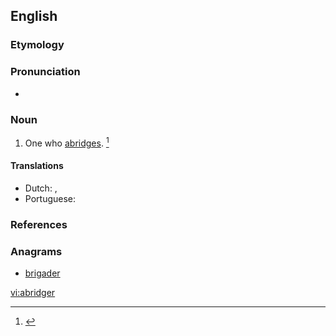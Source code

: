 ==English==

===Etymology===
{{suffix|abridge|er|lang=en}}

===Pronunciation===
* {{a|US}} {{IPA|/əˈbɹɪ.d͡ʒɚ/|lang=en}}

===Noun===
{{en-noun}}

# One who [[abridge]]s. {{defdate|First attested in the mid 16<sup>th</sup> century.}}<ref name=SOED>{{R:SOED5|page=8}}</ref>

====Translations====
{{trans-top|one who abridges}}
* Dutch: {{t|nl|samenvatter|m}}, {{t|nl|inkorter|m}}
* Portuguese: {{t|pt|resumidor|m}}
{{trans-mid}}
{{trans-bottom}}

===References===
<references/>

===Anagrams===
* [[brigader#English|brigader]]

[[vi:abridger]]